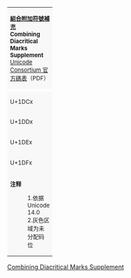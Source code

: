 {| border="1" cellspacing="0" cellpadding="5" class="wikitable" style="border-collapse:collapse;background:#FFFFFF;font-size:large;text-align:center"
| colspan="17" style="background:#F8F8F8;font-size:small"| '''[[組合附加符號補充]]<br />Combining Diacritical Marks Supplement'''{{ref label|U1DC0_as_of_Unicode_version|1}}{{ref label|U20D0_grey|2}}<br />[http://www.unicode.org/charts/PDF/U1DC0.pdf Unicode Consortium 官方碼表]（PDF）
|- style="background:#F8F8F8;font-size:small"
| style="width:45pt" |  || style="width:20pt"  | 0 || style="width:20pt"  | 1 || style="width:20pt"  | 2 || style="width:20pt"  | 3 || style="width:20pt"  | 4 || style="width:20pt"  | 5 || style="width:20pt"  | 6 || style="width:20pt"  | 7 || style="width:20pt"  | 8 || style="width:20pt"  | 9 || style="width:20pt"  | A || style="width:20pt"  | B || style="width:20pt"  | C || style="width:20pt"  | D || style="width:20pt"  | E || style="width:20pt"  | F
|-
| style="background:#F8F8F8;font-size:small" | U+1DCx
| title="U+1DC0: COMBINING DOTTED GRAVE ACCENT" | {{虚线圈组合调号|1DC0}}
| title="U+1DC1: COMBINING DOTTED ACUTE ACCENT" | {{虚线圈组合调号|1DC1}}
| title="U+1DC2: COMBINING SNAKE BELOW" | {{虚线圈组合调号|1DC2}}
| title="U+1DC3: COMBINING SUSPENSION MARK" | {{虚线圈组合调号|1DC3}}
| title="U+1DC4: COMBINING MACRON-ACUTE" | {{虚线圈组合调号|1DC4}}
| title="U+1DC5: COMBINING GRAVE-MACRON" | {{虚线圈组合调号|1DC5}}
| title="U+1DC6: COMBINING MACRON-GRAVE" | {{虚线圈组合调号|1DC6}}
| title="U+1DC7: COMBINING ACUTE-MACRON" | {{虚线圈组合调号|1DC7}}
| title="U+1DC8: COMBINING GRAVE-ACUTE-GRAVE" | {{虚线圈组合调号|1DC8}}
| title="U+1DC9: COMBINING ACUTE-GRAVE-ACUTE" | {{虚线圈组合调号|1DC9}}
| title="U+1DCA: COMBINING LATIN SMALL LETTER R BELOW" | {{虚线圈组合调号|1DCA}}
| title="U+1DCB: COMBINING BREVE-MACRON" | {{虚线圈组合调号|1DCB}}
| title="U+1DCC: COMBINING MACRON-BREVE" | {{虚线圈组合调号|1DCC}}
| title="U+1DCD: COMBINING DOUBLE CIRCUMFLEX ABOVE" | {{虚线圈组合调号|1DCD}}
| title="U+1DCE: COMBINING OGONEK ABOVE" | {{虚线圈组合调号|1DCE}}
| title="U+1DCF: COMBINING ZIGZAG BELOW" | {{虚线圈组合调号|1DCF}}
|-
| style="background:#F8F8F8;font-size:small" | U+1DDx
| title="U+1DD0: COMBINING IS BELOW" | {{虚线圈组合调号|1DD0}}
| title="U+1DD1: COMBINING UR ABOVE" | {{虚线圈组合调号|1DD1}}
| title="U+1DD2: COMBINING US ABOVE" | {{虚线圈组合调号|1DD2}}
| title="U+1DD3: COMBINING LATIN SMALL LETTER FLATTENED OPEN A ABOVE" | {{虚线圈组合调号|1DD3}}
| title="U+1DD4: COMBINING LATIN SMALL LETTER AE" | {{虚线圈组合调号|1DD4}}
| title="U+1DD5: COMBINING LATIN SMALL LETTER AO" | {{虚线圈组合调号|1DD5}}
| title="U+1DD6: COMBINING LATIN SMALL LETTER AV" | {{虚线圈组合调号|1DD6}}
| title="U+1DD7: COMBINING LATIN SMALL LETTER C CEDILLA" | {{虚线圈组合调号|1DD7}}
| title="U+1DD8: COMBINING LATIN SMALL LETTER INSULAR D" | {{虚线圈组合调号|1DD8}}
| title="U+1DD9: COMBINING LATIN SMALL LETTER ETH" | {{虚线圈组合调号|1DD9}}
| title="U+1DDA: COMBINING LATIN SMALL LETTER G" | {{虚线圈组合调号|1DDA}}
| title="U+1DDB: COMBINING LATIN LETTER SMALL CAPITAL G" | {{虚线圈组合调号|1DDB}}
| title="U+1DDC: COMBINING LATIN SMALL LETTER K" | {{虚线圈组合调号|1DDC}}
| title="U+1DDD: COMBINING LATIN SMALL LETTER L" | {{虚线圈组合调号|1DDD}}
| title="U+1DDE: COMBINING LATIN LETTER SMALL CAPITAL L" | {{虚线圈组合调号|1DDE}}
| title="U+1DDF: COMBINING LATIN LETTER SMALL CAPITAL M" | {{虚线圈组合调号|1DDF}}
|-
| style="background:#F8F8F8;font-size:small" | U+1DEx
| title="U+1DE0: COMBINING LATIN SMALL LETTER N" | {{虚线圈组合调号|1DE0}}
| title="U+1DE1: COMBINING LATIN LETTER SMALL CAPITAL N" | {{虚线圈组合调号|1DE1}}
| title="U+1DE2: COMBINING LATIN LETTER SMALL CAPITAL R" | {{虚线圈组合调号|1DE2}}
| title="U+1DE3: COMBINING LATIN SMALL LETTER R ROTUNDA" | {{虚线圈组合调号|1DE3}}
| title="U+1DE4: COMBINING LATIN SMALL LETTER S" | {{虚线圈组合调号|1DE4}}
| title="U+1DE5: COMBINING LATIN SMALL LETTER LONG S" | {{虚线圈组合调号|1DE5}}
| title="U+1DE6: COMBINING LATIN SMALL LETTER Z" | {{虚线圈组合调号|1DE6}}
| title="U+1DE7: COMBINING LATIN SMALL LETTER ALPHA" | {{虚线圈组合调号|1DE7}}
| title="U+1DE8: COMBINING LATIN SMALL LETTER B" | {{虚线圈组合调号|1DE8}}
| title="U+1DE9: COMBINING LATIN SMALL LETTER BETA" | {{虚线圈组合调号|1DE9}}
| title="U+1DEA: COMBINING LATIN SMALL LETTER SCHWA" | {{虚线圈组合调号|1DEA}}
| title="U+1DEB: COMBINING LATIN SMALL LETTER F" | {{虚线圈组合调号|1DEB}}
| title="U+1DEC: COMBINING LATIN SMALL LETTER L WITH DOUBLE MIDDLE TILDE" | {{虚线圈组合调号|1DEC}}
| title="U+1DED: COMBINING LATIN SMALL LETTER O WITH LIGHT CENTRALIZATION STROKE" | {{虚线圈组合调号|1DED}}
| title="U+1DEE: COMBINING LATIN SMALL LETTER P" | {{虚线圈组合调号|1DEE}}
| title="U+1DEF: COMBINING LATIN SMALL LETTER ESH" | {{虚线圈组合调号|1DEF}}
|-
| style="background:#F8F8F8;font-size:small" | U+1DFx
| title="U+1DF0: COMBINING LATIN SMALL LETTER U WITH LIGHT CENTRALIZATION STROKE" | {{虚线圈组合调号|1DF0}}
| title="U+1DF1: COMBINING LATIN SMALL LETTER W" | {{虚线圈组合调号|1DF1}}
| title="U+1DF2: COMBINING LATIN SMALL LETTER A WITH DIAERESIS" | {{虚线圈组合调号|1DF2}}
| title="U+1DF3: COMBINING LATIN SMALL LETTER O WITH DIAERESIS" | {{虚线圈组合调号|1DF3}}
| title="U+1DF4: COMBINING LATIN SMALL LETTER U WITH DIAERESIS" | {{虚线圈组合调号|1DF4}}
| title="U+1DF5: COMBINING UP TACK ABOVE" | {{虚线圈组合调号|1DF5}}
| title="U+1DF6: COMBINING COMBINING KAVYKA ABOVE RIGHT" | {{虚线圈组合调号|1DF6}}
| title="U+1DF7: COMBINING COMBINING KAVYKA ABOVE LEFT" | {{虚线圈组合调号|1DF7}}
| title="U+1DF8: COMBINING COMBINING DOT ABOVE LEFT" | {{虚线圈组合调号|1DF8}}
| title="U+1DF9: COMBINING COMBINING WIDE INVERTED BRIDGE BELOW" | {{虚线圈组合调号|1DF9}}
| title="U+1DFA: COMBINING DOT BELOW LEFT" | {{虚线圈组合调号|1DFA}}
| title="U+1DFB: COMBINING COMBINING DELETION MARK" | {{虚线圈组合调号|1DFB}}
| title="U+1DFC: COMBINING DOUBLE INVERTED BREVE BELOW" | {{虚线圈组合调号|1DFC}}
| title="U+1DFD: COMBINING ALMOST EQUAL TO BELOW" | {{虚线圈组合调号|1DFD}}
| title="U+1DFE: COMBINING LEFT ARROWHEAD ABOVE" | {{虚线圈组合调号|1DFE}}
| title="U+1DFF: COMBINING RIGHT ARROWHEAD AND DOWN ARROWHEAD BELOW" | {{虚线圈组合调号|1DFF}}
|-
| colspan="17" style="background:#F8F8F8;font-size:small;text-align:left"| '''注释'''
:1.{{note|U1DC0_as_of_Unicode_version}}依据 Unicode 14.0
:2.{{note|U3130_grey}}灰色区域为未分配码位
|}<noinclude>
[[Category:Unicode模板|Combining Diacritical Marks Supplement]]
{{Documentation|Template:Unicode chart/block documentation}}
</noinclude>